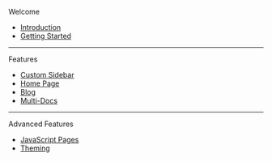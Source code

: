 Welcome

- [Introduction](.)
- [Getting Started](./getting-started)

---

Features

- [Custom Sidebar](./features/custom-sidebar)
- [Home Page](./features/home-page)
- [Blog](./features/blog)
- [Multi-Docs](./features/multi-docs)

---

Advanced Features

- [JavaScript Pages](./advanced-features/javascript-pages)
- [Theming](./advanced-features/theming)
